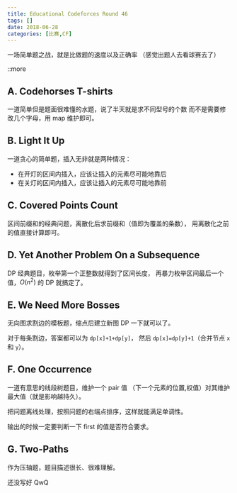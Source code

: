 ```yaml
---
title: Educational Codeforces Round 46
tags: []
date: 2018-06-28
categories: [比赛,CF]
---
```


一场简单题之战，就是比做题的速度以及正确率
（感觉出题人去看球赛去了）

::more

## A. Codehorses T-shirts

一道简单但是题面很难懂的水题，说了半天就是求不同型号的个数
而不是需要修改几个字母，用 map 维护即可。

<PostLink id="solution-CF1000A.mdx" collection="oi" text="A题代码" />

## B. Light It Up

一道贪心的简单题，插入无非就是两种情况：

* 在开灯的区间内插入，应该让插入的元素尽可能地靠后
* 在关灯的区间内插入，应该让插入的元素尽可能地靠前

<PostLink id="solution-CF1000B.mdx" collection="oi" text="B题代码" />

## C. Covered Points Count

区间前缀和的经典问题，离散化后求前缀和（值即为覆盖的条数），
用离散化之前的值直接计算即可。

<PostLink id="solution-CF1000C.mdx" collection="oi" text="C题代码" />

## D. Yet Another Problem On a Subsequence

DP 经典题目，枚举第一个正整数就得到了区间长度，
再暴力枚举区间最后一个值，$O(n^2)$ 的 DP 就搞定了。

<PostLink id="solution-CF1000D.mdx" collection="oi" text="D题代码" />

## E. We Need More Bosses

无向图求割边的模板题，缩点后建立新图 DP 一下就可以了。

对于每条割边，答案都可以为 `dp[x]+1+dp[y]`，
然后 `dp[x]=dp[y]+1`（合并节点 `x` 和 `y`）。

<PostLink id="solution-CF1000E.mdx" collection="oi" text="E题代码" />

## F. One Occurrence

一道有意思的线段树题目，维护一个 pair 值
（下一个元素的位置,权值）对其维护最大值（就是影响越持久）。

把问题离线处理，按照问题的右端点排序，这样就能满足单调性。

输出的时候一定要判断一下 first 的值是否符合要求。

<PostLink id="solution-CF1000F.mdx" collection="oi" text="F题代码" />

## G. Two-Paths

作为压轴题，题目描述很长、很难理解。

还没写好 QwQ

<PostLink id="solution-CF1000G.mdx" collection="oi" text="G题代码" />
